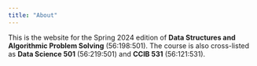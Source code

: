 ```yaml
---
title: "About"
---
```

This is the website for the Spring 2024 edition of
**Data Structures and Algorithmic Problem Solving** (56:198:501).
The course is also cross-listed as **Data Science 501** (56:219:501) and
**CCIB 531** (56:121:531).
